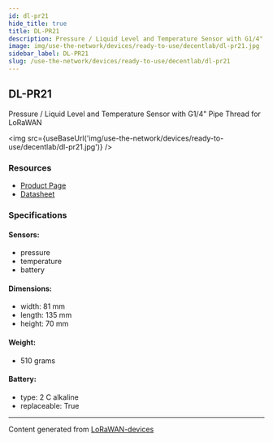```yaml
---
id: dl-pr21
hide_title: true
title: DL-PR21
description: Pressure / Liquid Level and Temperature Sensor with G1/4" Pipe Thread for LoRaWAN
image: img/use-the-network/devices/ready-to-use/decentlab/dl-pr21.jpg
sidebar_label: DL-PR21
slug: /use-the-network/devices/ready-to-use/decentlab/dl-pr21
---
```



## DL-PR21

Pressure / Liquid Level and Temperature Sensor with G1/4" Pipe Thread for LoRaWAN

<img src={useBaseUrl('img/use-the-network/devices/ready-to-use/decentlab/dl-pr21.jpg')} />

### Resources

- [Product Page](https://www.decentlab.com/products/pressure-/-liquid-level-and-temperature-sensor-with-g1/4-pipe-thread-for-lorawan)
- [Datasheet](https://cdn.decentlab.com/download/datasheets/Decentlab-DL-PR21-datasheet.pdf)

### Specifications

#### Sensors:

- pressure
- temperature
- battery

#### Dimensions:

- width: 81 mm
- length: 135 mm
- height: 70 mm

#### Weight:

- 510 grams

#### Battery:

- type: 2 C alkaline
- replaceable: True

---

Content generated from [LoRaWAN-devices](https://github.com/TheThingsNetwork/lorawan-devices)
